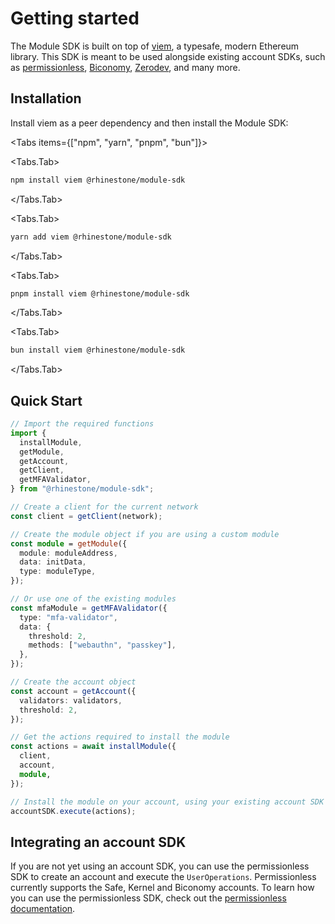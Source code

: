 
# Getting started

The Module SDK is built on top of [viem](https://viem.sh/), a typesafe, modern Ethereum library. This SDK is meant to be used alongside existing account SDKs, such as [permissionless](https://www.npmjs.com/package/permissionless), [Biconomy](https://www.npmjs.com/package/@biconomy/account), [Zerodev](https://www.npmjs.com/package/@zerodevapp/sdk), and many more.

## Installation

Install viem as a peer dependency and then install the Module SDK:

<Tabs items={["npm", "yarn", "pnpm", "bun"]}>

<Tabs.Tab>

```bash copy
npm install viem @rhinestone/module-sdk
```

</Tabs.Tab>

<Tabs.Tab>

```bash copy
yarn add viem @rhinestone/module-sdk
```

</Tabs.Tab>

<Tabs.Tab>

```bash copy
pnpm install viem @rhinestone/module-sdk
```

</Tabs.Tab>

<Tabs.Tab>

```bash copy
bun install viem @rhinestone/module-sdk
```

</Tabs.Tab>
</Tabs>

## Quick Start

```typescript
// Import the required functions
import {
  installModule,
  getModule,
  getAccount,
  getClient,
  getMFAValidator,
} from "@rhinestone/module-sdk";

// Create a client for the current network
const client = getClient(network);

// Create the module object if you are using a custom module
const module = getModule({
  module: moduleAddress,
  data: initData,
  type: moduleType,
});

// Or use one of the existing modules
const mfaModule = getMFAValidator({
  type: "mfa-validator",
  data: {
    threshold: 2,
    methods: ["webauthn", "passkey"],
  },
});

// Create the account object
const account = getAccount({
  validators: validators,
  threshold: 2,
});

// Get the actions required to install the module
const actions = await installModule({
  client,
  account,
  module,
});

// Install the module on your account, using your existing account SDK
accountSDK.execute(actions);
```

## Integrating an account SDK

If you are not yet using an account SDK, you can use the permissionless SDK to create an account and execute the `UserOperations`. Permissionless currently supports the Safe, Kernel and Biconomy accounts. To learn how you can use the permissionless SDK, check out the [permissionless documentation](https://docs.pimlico.io/permissionless).
